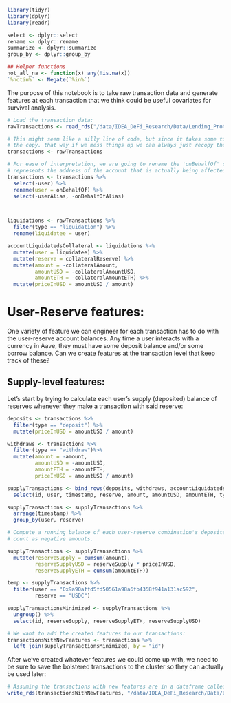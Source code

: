 ```r
library(tidyr)
library(dplyr)
library(readr)

select <- dplyr::select
rename <- dplyr::rename
summarize <- dplyr::summarize
group_by <- dplyr::group_by

## Helper functions
not_all_na <- function(x) any(!is.na(x))
`%notin%` <- Negate(`%in%`)
```


The purpose of this notebook is to take raw transaction data and generate features at each transaction that we think could be useful covariates for survival analysis. 
```r
# Load the transaction data:
rawTransactions <- read_rds("/data/IDEA_DeFi_Research/Data/Lending_Protocols/Aave/V2/Mainnet/transactions.rds") 
```

```r
# This might seem like a silly line of code, but since it takes some time to load the RDS of rawTransactions, let's just make a copy of it and work with 
# the copy. that way if we mess things up we can always just recopy the dataframe without needing to reload it:
transactions <- rawTransactions 

# For ease of interpretation, we are going to rename the 'onBehalfOf' column to be 'user', since the 'onBehalfOf' column
# represents the address of the account that is actually being affected by the transaction.
transactions <- transactions %>%
  select(-user) %>%
  rename(user = onBehalfOf) %>%
  select(-userAlias, -onBehalfOfAlias)



liquidations <- rawTransactions %>%
  filter(type == "liquidation") %>%
  rename(liquidatee = user)

accountLiquidatedsCollateral <- liquidations %>%
  mutate(user = liquidatee) %>%
  mutate(reserve = collateralReserve) %>%
  mutate(amount = -collateralAmount,
         amountUSD = -collateralAmountUSD,
         amountETH = -collateralAmountETH) %>%
  mutate(priceInUSD = amountUSD / amount)

```

# User-Reserve features:

One variety of feature we can engineer for each transaction has to do with the user-reserve account balances. 
Any time a user interacts with a currency in Aave, they must have some deposit balance and/or some borrow balance.
Can we create features at the transaction level that keep track of these?

## Supply-level features:
 
Let's start by trying to calculate each user's supply (deposited) balance of reserves whenever they make a transaction with said reserve:
```r

deposits <- transactions %>%
  filter(type == "deposit") %>%
  mutate(priceInUSD = amountUSD / amount)

withdraws <- transactions %>%
  filter(type == "withdraw")%>%
  mutate(amount = -amount,
         amountUSD = -amountUSD,
         amountETH = -amountETH,
         priceInUSD = amountUSD / amount)

supplyTransactions <- bind_rows(deposits, withdraws, accountLiquidatedsCollateral) %>%
  select(id, user, timestamp, reserve, amount, amountUSD, amountETH, type, priceInUSD)

supplyTransactions <- supplyTransactions %>%
  arrange(timestamp) %>%
  group_by(user, reserve)

# Compute a running balance of each user-reserve combination's deposited amount, where withdraws and accountLiquidateds
# count as negative amounts.

supplyTransactions <- supplyTransactions %>%
  mutate(reserveSupply = cumsum(amount),
         reserveSupplyUSD = reserveSupply * priceInUSD,
         reserveSupplyETH = cumsum(amountETH))


```


```r
temp <- supplyTransactions %>%
  filter(user == "0x9a90affd5fd50561a98a6fb4358f941a131ac592",
         reserve == "USDC")
```


```r
supplyTransactionsMinimized <- supplyTransactions %>%
  ungroup() %>%
  select(id, reserveSupply, reserveSupplyETH, reserveSupplyUSD)

# We want to add the created features to our transactions:
transactionsWithNewFeatures <- transactions %>%
  left_join(supplyTransactionsMinimized, by = "id")
```

After we've created whatever features we could come up with, we need to be sure to save the bolstered transactions to the cluster so they can actually be used later:
```r
# Assuming the transactions with new features are in a dataframe called "transactionsWithNewFeatures":
write_rds(transactionsWithNewFeatures, "/data/IDEA_DeFi_Research/Data/Lending_Protocols/Aave/V2/Mainnet/Experimental/transactionsWithNewFeatures.rds")
```